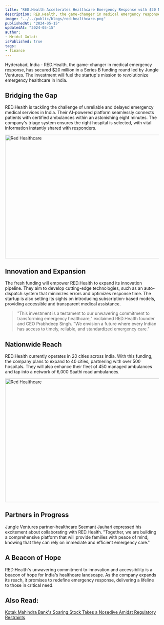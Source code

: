 ```yaml
---
title: "RED.Health Accelerates Healthcare Emergency Response with $20 Million Funding"
description: RED.Health, the game-changer in medical emergency response, has secured $20 million in a Series B funding round led by Jungle Ventures. The investment will fuel the startup's mission to revolutionize emergency healthcare in India.
image: "../../public/blogs/red-healthcare.png"
publishedAt: "2024-05-15"
updatedAt: "2024-05-15"
author: 
- Mridul Gulati
isPublished: true
tags: 
- finance
---
```


Hyderabad, India - RED.Health, the game-changer in medical emergency response, has secured $20 million in a Series B funding round led by Jungle Ventures. The investment will fuel the startup's mission to revolutionize emergency healthcare in India.

## Bridging the Gap

RED.Health is tackling the challenge of unreliable and delayed emergency medical services in India. Their AI-powered platform seamlessly connects patients with certified ambulances within an astonishing eight minutes. The company's triage system ensures the right hospital is selected, with vital information instantly shared with responders.

<Image
  src="/blogs/red-healthcare-2.png"
  width="718"
  height="404"
  alt="Red Healthcare"
  sizes="100vw"
/>

## Innovation and Expansion

The fresh funding will empower RED.Health to expand its innovation pipeline. They aim to develop cutting-edge technologies, such as an auto-dispatch system that minimizes errors and optimizes response time. The startup is also setting its sights on introducing subscription-based models, providing accessible and transparent medical assistance.

> "This investment is a testament to our unwavering commitment to transforming emergency healthcare," exclaimed RED.Health founder and CEO Prabhdeep Singh. "We envision a future where every Indian has access to timely, reliable, and standardized emergency care."

## Nationwide Reach

RED.Health currently operates in 20 cities across India. With this funding, the company plans to expand to 40 cities, partnering with over 500 hospitals. They will also enhance their fleet of 450 managed ambulances and tap into a network of 6,000 Saathi road ambulances.

<Image
  src="/blogs/red-healthcare-3.png"
  width="718"
  height="404"
  alt="Red Healthcare"
  sizes="100vw"
/>

## Partners in Progress

Jungle Ventures partner-healthcare Seemant Jauhari expressed his excitement about collaborating with RED.Health. "Together, we are building a comprehensive platform that will provide families with peace of mind, knowing that they can rely on immediate and efficient emergency care."

## A Beacon of Hope

RED.Health's unwavering commitment to innovation and accessibility is a beacon of hope for India's healthcare landscape. As the company expands its reach, it promises to redefine emergency response, delivering a lifeline to those in critical need.

## Also Read: 

[Kotak Mahindra Bank's Soaring Stock Takes a Nosedive Amidst Regulatory Restraints](https://onlinekhabri.com/blog/kotak-mahindra-bank-stock-takes-a-nosedive)


